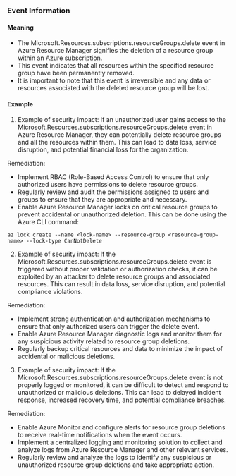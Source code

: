 
### Event Information

#### Meaning

- The Microsoft.Resources.subscriptions.resourceGroups.delete event in Azure Resource Manager signifies the deletion of a resource group within an Azure subscription.
- This event indicates that all resources within the specified resource group have been permanently removed.
- It is important to note that this event is irreversible and any data or resources associated with the deleted resource group will be lost.

#### Example

1. Example of security impact: If an unauthorized user gains access to the Microsoft.Resources.subscriptions.resourceGroups.delete event in Azure Resource Manager, they can potentially delete resource groups and all the resources within them. This can lead to data loss, service disruption, and potential financial loss for the organization.

Remediation:
- Implement RBAC (Role-Based Access Control) to ensure that only authorized users have permissions to delete resource groups.
- Regularly review and audit the permissions assigned to users and groups to ensure that they are appropriate and necessary.
- Enable Azure Resource Manager locks on critical resource groups to prevent accidental or unauthorized deletion. This can be done using the Azure CLI command:

```
az lock create --name <lock-name> --resource-group <resource-group-name> --lock-type CanNotDelete
```

2. Example of security impact: If the Microsoft.Resources.subscriptions.resourceGroups.delete event is triggered without proper validation or authorization checks, it can be exploited by an attacker to delete resource groups and associated resources. This can result in data loss, service disruption, and potential compliance violations.

Remediation:
- Implement strong authentication and authorization mechanisms to ensure that only authorized users can trigger the delete event.
- Enable Azure Resource Manager diagnostic logs and monitor them for any suspicious activity related to resource group deletions.
- Regularly backup critical resources and data to minimize the impact of accidental or malicious deletions.

3. Example of security impact: If the Microsoft.Resources.subscriptions.resourceGroups.delete event is not properly logged or monitored, it can be difficult to detect and respond to unauthorized or malicious deletions. This can lead to delayed incident response, increased recovery time, and potential compliance breaches.

Remediation:
- Enable Azure Monitor and configure alerts for resource group deletions to receive real-time notifications when the event occurs.
- Implement a centralized logging and monitoring solution to collect and analyze logs from Azure Resource Manager and other relevant services.
- Regularly review and analyze the logs to identify any suspicious or unauthorized resource group deletions and take appropriate action.

